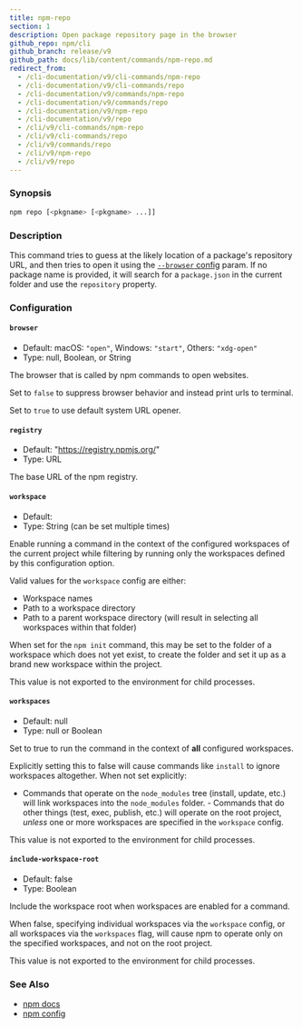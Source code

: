 ```yaml
---
title: npm-repo
section: 1
description: Open package repository page in the browser
github_repo: npm/cli
github_branch: release/v9
github_path: docs/lib/content/commands/npm-repo.md
redirect_from:
  - /cli-documentation/v9/cli-commands/npm-repo
  - /cli-documentation/v9/cli-commands/repo
  - /cli-documentation/v9/commands/npm-repo
  - /cli-documentation/v9/commands/repo
  - /cli-documentation/v9/npm-repo
  - /cli-documentation/v9/repo
  - /cli/v9/cli-commands/npm-repo
  - /cli/v9/cli-commands/repo
  - /cli/v9/commands/repo
  - /cli/v9/npm-repo
  - /cli/v9/repo
---
```


### Synopsis

```bash
npm repo [<pkgname> [<pkgname> ...]]
```

### Description

This command tries to guess at the likely location of a package's repository URL, and then tries to open it using the [`--browser` config](/cli/v9/using-npm/config#browser) param. If no package name is provided, it will search for a `package.json` in the current folder and use the `repository` property.

### Configuration

#### `browser`

- Default: macOS: `"open"`, Windows: `"start"`, Others: `"xdg-open"`
- Type: null, Boolean, or String

The browser that is called by npm commands to open websites.

Set to `false` to suppress browser behavior and instead print urls to terminal.

Set to `true` to use default system URL opener.

#### `registry`

- Default: "https://registry.npmjs.org/"
- Type: URL

The base URL of the npm registry.

#### `workspace`

- Default:
- Type: String (can be set multiple times)

Enable running a command in the context of the configured workspaces of the current project while filtering by running only the workspaces defined by this configuration option.

Valid values for the `workspace` config are either:

- Workspace names
- Path to a workspace directory
- Path to a parent workspace directory (will result in selecting all workspaces within that folder)

When set for the `npm init` command, this may be set to the folder of a workspace which does not yet exist, to create the folder and set it up as a brand new workspace within the project.

This value is not exported to the environment for child processes.

#### `workspaces`

- Default: null
- Type: null or Boolean

Set to true to run the command in the context of **all** configured workspaces.

Explicitly setting this to false will cause commands like `install` to ignore workspaces altogether. When not set explicitly:

- Commands that operate on the `node_modules` tree (install, update, etc.) will link workspaces into the `node_modules` folder. - Commands that do other things (test, exec, publish, etc.) will operate on the root project, _unless_ one or more workspaces are specified in the `workspace` config.

This value is not exported to the environment for child processes.

#### `include-workspace-root`

- Default: false
- Type: Boolean

Include the workspace root when workspaces are enabled for a command.

When false, specifying individual workspaces via the `workspace` config, or all workspaces via the `workspaces` flag, will cause npm to operate only on the specified workspaces, and not on the root project.

This value is not exported to the environment for child processes.

### See Also

- [npm docs](/cli/v9/commands/npm-docs)
- [npm config](/cli/v9/commands/npm-config)
